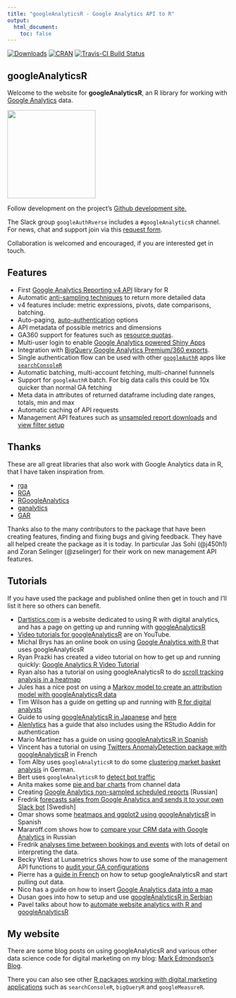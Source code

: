 ```yaml
---
title: "googleAnalyticsR - Google Analytics API to R"
output:
  html_document:
    toc: false
---
```


[![Downloads](http://cranlogs.r-pkg.org/badges/googleAnalyticsR)](http://www.r-pkg.org/pkg/googleAnalyticsR)
[![CRAN](http://www.r-pkg.org/badges/version/googleAnalyticsR)](https://cran.r-project.org/package=googleAnalyticsR)
[![Travis-CI Build Status](https://travis-ci.org/MarkEdmondson1234/googleAnalyticsR.svg?branch=master)](https://travis-ci.org/MarkEdmondson1234/googleAnalyticsR)

## googleAnalyticsR

Welcome to the website for **googleAnalyticsR**, an R library for working with [Google Analytics](https://developers.google.com/analytics/) data.

![](https://raw.githubusercontent.com/MarkEdmondson1234/googleAnalyticsR/master/inst/hexlogo/hex.png){width=200px}

Follow development on the project's [Github development site.](https://github.com/MarkEdmondson1234/googleAnalyticsR)

The Slack group `googleAuthRverse` includes a `#googleAnalyticsR` channel. For news, chat and support join via this [request form](https://docs.google.com/forms/d/e/1FAIpQLSerjirmMpB3b7LmBs_Vx_XPIE9IrhpCpPg1jUcpfBcivA3uBw/viewform). 

Collaboration is welcomed and encouraged, if you are interested get in touch.

## Features

* First [Google Analytics Reporting v4 API](http://code.markedmondson.me/googleAnalyticsR/articles/v4.html) library for R
* Automatic [anti-sampling techniques](http://code.markedmondson.me/googleAnalyticsR/articles/v4.html#anti-sampling) to return more detailed data
* v4 features include: metric expressions, pivots, date comparisons, batching.
* Auto-paging, [auto-authentication](http://code.markedmondson.me/googleAnalyticsR/articles/setup.html) options
* API metadata of possible metrics and dimensions
* GA360 support for features such as [resource quotas](http://code.markedmondson.me/googleAnalyticsR/articles/v4.html#ga360_quota_system).
* Multi-user login to enable [Google Analytics powered Shiny Apps](http://code.markedmondson.me/googleAnalyticsR/articles/shiny.html)
* Integration with [BigQuery Google Analytics Premium/360 exports](http://code.markedmondson.me/googleAnalyticsR/articles/big-query.html).
* Single authentication flow can be used with other [`googleAuthR`](http://code.markedmondson.me/googleAuthR/) apps like [`searchConsoleR`](https://github.com/MarkEdmondson1234/searchConsoleR)
* Automatic batching, multi-account fetching, multi-channel funnnels
* Support for `googleAuthR` batch.  For big data calls this could be 10x quicker than normal GA fetching
* Meta data in attributes of returned dataframe including date ranges, totals, min and max
* Automatic caching of API requests
* Management API features such as [unsampled report downloads](http://code.markedmondson.me/googleAnalyticsR/articles/management.html#unsampled_reports) and [view filter setup](http://code.markedmondson.me/googleAnalyticsR/articles/management.html#view_filters)

## Thanks 

These are all great libraries that also work with Google Analytics data in R, that I have taken inspiration from.

* [rga](https://github.com/skardhamar/rga)
* [RGA](https://bitbucket.org/unikum/rga)
* [RGoogleAnalytics](https://github.com/Tatvic/RGoogleAnalytics)
* [ganalytics](https://github.com/jdeboer/ganalytics)
* [GAR](https://github.com/andrewgeisler/GAR)

Thanks also to the many contributors to the package that have been creating features, finding and fixing bugs and giving feedback.  They have all helped create the package as it is today.  In particular Jas Sohi (@j450h1) and Zoran Selinger (@zselinger) for their work on new management API features.

## Tutorials

If you have used the package and published online then get in touch and I'll list it here so others can benefit.

* [Dartistics.com](http://www.dartistics.com/) is a website dedicated to using R with digital analytics, and has a page on getting up and running with [googleAnalyticsR](http://www.dartistics.com/api-google-analytics.html)
* [Video tutorials for googleAnalyticsR](https://www.youtube.com/playlist?list=PLAMHKI_J4xv0esgbTYCnNuwQO0z3zrc6K) are on YouTube. 
* Michal Brys has an online book on using [Google Analytics with R](https://michalbrys.gitbooks.io/r-google-analytics/content/) that uses googleAnalyticsR
* Ryan Prazki has created a video tutorial on how to get up and running quickly: [Google Analytics R Video Tutorial](http://www.ryanpraski.com/google-analytics-r-tutorial/)
* Ryan also has a tutorial on using googleAnalyticsR to do [scroll tracking analysis in a heatmap](http://www.ryanpraski.com/scroll-depth-tracking-analysis-with-google-analytics-r)
* Jules has a nice post on using a [Markov model to create an attribution model with googleAnalyticsR data](http://stuifbergen.com/2016/11/conversion-attribution-markov-model-r/)
* Tim Wilson has a guide on getting up and running with [R for digital analysts](http://analyticsdemystified.com/google-analytics/tutorial_pulling_google_analytics_data_with_r/)
* Guide to using [googleAnalyticsR in Japanese](https://www.karada-good.net/analyticsr/r-520) and [here](http://abrahamcow.hatenablog.com/entry/2016/05/22/121721)
* [Alenlytics](http://alenlytics.com/connecting-r-with-google-analytics/) has a guide that also includes using the RStudio Addin for authentication
* Mario Martinez has a guide on using [googleAnalyticsR in Spanish](http://www.doctormetrics.com/2017/01/03/nueva-version-de-la-api-de-google-analytics-r-statistics/#.WLVOWhAvpBI)
* Vincent has a tutorial on using [Twitters AnomalyDetection package with googleAnalyticsR](https://data-seo.fr/2016/05/02/detecter-vos-marronniers-avec-r/) in French
* Tom Alby uses `googleAnalyticsR` to do some [clustering market basket analysis](https://tom.alby.de/clustering-mit-google-analytics-und-r/) in German.
* Bert uses `googleAnalyticsR` to [detect bot traffic](http://node1.com/examine-real-website-visitor-data/)
* Anita makes some [pie and bar charts](https://rpubs.com/anitaowens/googleapi) from channel data 
* Creating [Google Analytics non-sampled scheduled reports](https://2steps.pro/google-anslytics-data-without-sampling-scheduler.html) [Russian]
* Fredrik [forecasts sales from Google Analytics and sends it to your own Slack bot](http://www.insightworks.se/forecast-google-analytics-r-slack/) [Swedish]
* Omar shows some [heatmaps and ggplot2 using googleAnalyticsR](http://omargonzalesdiaz.com/blog/googleanalytics-ggplot2.html) in Spanish
* Mararoff.com shows how to [compare your CRM data with Google Analytics](http://makaroff.org/ga-data-upload/) in Russian
* Fredrik [analyses time between bookings and events](https://medium.com/@fredrikcederlof/analyzing-time-between-bookings-and-events-with-r-google-analytics-293f6c334d73) with lots of detail on interpreting the data.
* Becky West at Lunametrics shows how to use some of the management API functions to [audit your GA configurations](https://www.lunametrics.com/blog/2018/03/08/google-analytics-check-r-management-api/)
* Pierre has a [guide in French](https://www.anakeyn.com/2018/03/01/googleanalyticsr-import-google-analytics-r/) on how to setup googleAnalyticsR and start pulling out data.
* Nico has a guide on how to insert [Google Analytics data into a map](https://www.ridgeway.com/blog/performance-optimisation/how-to-insert-ga-data-into-a-map-using-r-and-build)
* Dusan goes into how to setup and use [googleAnalyticsR in Serbian](https://dusanmilosevic.com/google-analytics-api-v4-i-r-programski-jezik/)
* Pavel talks about how to [automate website analytics with R and googleAnalyticsR](https://fathomfuel.com/automating-website-analytics-with-r-part-1/)

## My website

There are some blog posts on using googleAnalyticsR and various other data science code for digital marketing on my blog: [Mark Edmondson's Blog](https://code.markedmondson.me).  

There you can also see other [R packages working with digital marketing applications](http://code.markedmondson.me/r-packages/) such as `searchConsoleR`, `bigQueryR` and `googleMeasureR`.

